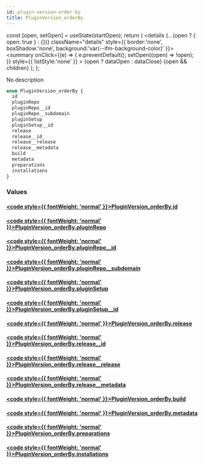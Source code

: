 ```yaml
---
id: plugin-version-order-by
title: PluginVersion_orderBy
---
```









  const [open, setOpen] = useState(startOpen);
  return (
    <details {...(open ? { open: true } : {})} className="details" style={{ border:'none', boxShadow:'none', background:'var(--ifm-background-color)' }}>
      <summary
        onClick={(e) => {
          e.preventDefault();
          setOpen((open) => !open);
        }}
        style={{ listStyle:'none' }}
      >
      {open ? dataOpen : dataClose}
      </summary>
      {open && children}
    </details>
  );
};








No description


```graphql
enum PluginVersion_orderBy {
  id
  pluginRepo
  pluginRepo__id
  pluginRepo__subdomain
  pluginSetup
  pluginSetup__id
  release
  release__id
  release__release
  release__metadata
  build
  metadata
  preparations
  installations
}
```




### Values

#### [<code style={{ fontWeight: 'normal' }}>PluginVersion_orderBy.<b>id</b></code>](#)  
> 
> 
> 
> 

#### [<code style={{ fontWeight: 'normal' }}>PluginVersion_orderBy.<b>pluginRepo</b></code>](#)  
> 
> 
> 
> 

#### [<code style={{ fontWeight: 'normal' }}>PluginVersion_orderBy.<b>pluginRepo__id</b></code>](#)  
> 
> 
> 
> 

#### [<code style={{ fontWeight: 'normal' }}>PluginVersion_orderBy.<b>pluginRepo__subdomain</b></code>](#)  
> 
> 
> 
> 

#### [<code style={{ fontWeight: 'normal' }}>PluginVersion_orderBy.<b>pluginSetup</b></code>](#)  
> 
> 
> 
> 

#### [<code style={{ fontWeight: 'normal' }}>PluginVersion_orderBy.<b>pluginSetup__id</b></code>](#)  
> 
> 
> 
> 

#### [<code style={{ fontWeight: 'normal' }}>PluginVersion_orderBy.<b>release</b></code>](#)  
> 
> 
> 
> 

#### [<code style={{ fontWeight: 'normal' }}>PluginVersion_orderBy.<b>release__id</b></code>](#)  
> 
> 
> 
> 

#### [<code style={{ fontWeight: 'normal' }}>PluginVersion_orderBy.<b>release__release</b></code>](#)  
> 
> 
> 
> 

#### [<code style={{ fontWeight: 'normal' }}>PluginVersion_orderBy.<b>release__metadata</b></code>](#)  
> 
> 
> 
> 

#### [<code style={{ fontWeight: 'normal' }}>PluginVersion_orderBy.<b>build</b></code>](#)  
> 
> 
> 
> 

#### [<code style={{ fontWeight: 'normal' }}>PluginVersion_orderBy.<b>metadata</b></code>](#)  
> 
> 
> 
> 

#### [<code style={{ fontWeight: 'normal' }}>PluginVersion_orderBy.<b>preparations</b></code>](#)  
> 
> 
> 
> 

#### [<code style={{ fontWeight: 'normal' }}>PluginVersion_orderBy.<b>installations</b></code>](#)  
> 
> 
> 
> 





